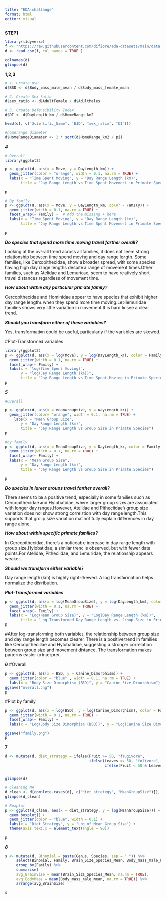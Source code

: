 ```yaml
---
title: "EDA-challange"
format: html
editor: visual
---
```


**STEP1**

```r
library(tidyverse)
f <- "https://raw.githubusercontent.com/difiore/ada-datasets/main/data-wrangling.csv"
d <- read_csv(f, col_names = TRUE )

colnames(d)
glimpse(d)
```

**1,2,3**

```r
# 1. Create BSD 
d$BSD <- d$Body_mass_male_mean / d$Body_mass_female_mean

# 2. Create Sex Ratio 
d$sex_ratio <- d$AdultFemale / d$AdultMales

# 3. Create Defensibility Index 
d$DI <- d$DayLength_km / d$HomeRange_km2

head(d[, c("Scientific_Name", "BSD", "sex_ratio", "DI")])

#homerange diameter
d$HomeRangeDiameter <- 2 * sqrt(d$HomeRange_km2 / pi)
```

***4***

```r
# Overall
library(ggplot2)

p <- ggplot(d, aes(x = Move, y = DayLength_km)) + 
  geom_jitter(color = "orange", width = 0.1, na.rm = TRUE) +  
  labs(x = "Time Spent Moving", y = "Day Range Length (km)", 
       title = "Day Range Length vs Time Spent Movement in Primate Species")  

p  

# By family
p <- ggplot(d, aes(x = Move, y = DayLength_km, color = Family)) + 
  geom_jitter(width = 0.1, na.rm = TRUE) + 
  facet_wrap(~ Family) +  # Add the missing + here
  labs(x = "Time Spent Moving", y = "Day Range Length (km)", 
       title = "Day Range Length vs Time Spent Movement in Primate Species")  

p

```

***Do species that spend more time moving travel farther overall?***

Looking at the overall trend across all families, it does not seem strong relationship between time spend moving and day range length. Some families, like Cercopithecidae, show a broader spread, with some species having high day range lengths despite a range of movement times.Other families, such as Atelidae and Lemuridae, seem to have relatively short travel distances regardless of movement time.

***How about within any particular primate family?***

Cercopithecidae and Hominidae appear to have species that exhibit higher day range lengths when they spend more time moving.Lepilemuridae families shows very little variation in movement.It is hard to see a clear trend.

***Should you transform either of these variables?***

Yes, transformation could be useful, particularly if the variables are skewed.

#Plot-Transformed variables

```r
library(ggplot2)
p <- ggplot(d, aes(x = log(Move), y = log(DayLength_km), color = Family)) +  #to make different color 
  geom_jitter(width = 0.1, na.rm = TRUE) +  
  facet_wrap(~ Family) +
  labs(x = "log(Time Spent Moving)", 
       y = "log(Day Range Length (km))", 
       title = "Day Range Length vs Time Spent Moving in Primate Species")
p
```

***5***

```r
#Overall

p <- ggplot(d, aes(x = MeanGroupSize, y = DayLength_km)) +
  geom_jitter(color= "orange", width = 0.1, na.rm = TRUE) +  
    labs(x = "Mean Group Size", 
       y = "Day Range Length (km)", 
       title = "Day Range Length vs Group Size in Primate Species")
p

#by family
p <- ggplot(d, aes(x = MeanGroupSize, y = DayLength_km, color = Family)) +
  geom_jitter(width = 0.1, na.rm = TRUE) +  
  facet_wrap(~ Family) +
  labs(x = "Mean Group Size", 
       y = "Day Range Length (km)", 
       title = "Day Range Length vs Group Size in Primate Species")

p
```

***Do species in larger groups travel farther overall?***

There seems to be a positive trend, especially in some families such as Cercopithecidae and Hylobatidae, where larger group sizes are associated with longer day ranges.However, Atelidae and Pitheciidae's group size variation does not show strong correlation with day range length.This supports that group size variation mat not fully explain differences in day range alone.

***How about within specific primate families?***

In Cercopithecidae, there's a noticeable increase in day range length with group size.Hylobatidae, a similar trend is observed, but with fewer data points.For Atelidae, Pitheciidae, and Lemuridae, the relationship appears weaker.

***Should we transform either variable?***

Day range length (km) is highly right-skewed. A log transformation helps normalize the distribution.

***Plot-Transformed variables***

```r
p <- ggplot(d, aes(x = log(MeanGroupSize), y = log(DayLength_km), color = Family)) +
  geom_jitter(width = 0.1, na.rm = TRUE) +  
  facet_wrap(~ Family) +
  labs(x = "Log(Mean Group Size)", y = "Log(Day Range Length (km))", 
       title = "Log-Transformed Day Range Length vs. Group Size in Primate Species") 
p
```

#After log-transforming both variables, the relationship between group size and day range length becomes clearer. There is a positive trend in families like Cercopithecidae and Hylobatidae, suggesting a stronger correlation between group size and movement distance. The transformation makes patterns easier to interpret.

***6*** #Overall

```r
p <- ggplot(d, aes(x = BSD, y = Canine_Dimorphism)) +
  geom_jitter(color = "blue" , width = 0.1, na.rm = TRUE) +
  labs(x = "Body Size Dimorphism (BSD)", y = "Canine Size Dimorphism") 
ggsave("overall.png")
p
```

#Plot by family

```r
p <- ggplot(d, aes(x = log(BSD), y = log(Canine_Dimorphism), color = Family)) +
  geom_jitter(width = 0.1, na.rm = TRUE) +  
  facet_wrap(~ Family) +
  labs(x = "Log(Body Size Dimorphism (BSD))", y = "Log(Canine Size Dimorphism)")

ggsave("family.png")
p
```

**7**

```r
d <- mutate(d, diet_strategy = ifelse(Fruit >= 50, "frugivore", 
                                      ifelse(Leaves >= 50, "folivore", 
                                             ifelse(Fruit < 50 & Leaves < 50, "omnivore", NA))))


glimpse(d)

# Cleaning NA
d_clean <- d[complete.cases(d[, c("diet_strategy", "MeanGroupSize")]), ]
glimpse(d_clean)

# Boxplot
p <- ggplot(d_clean, aes(x = diet_strategy, y = log(MeanGroupSize))) +
  geom_boxplot() +
  geom_jitter(color = "blue", width = 0.1) + 
  labs(x = "Diet Strategy", y = "Log of Mean Group Size") +
  theme(axis.text.x = element_text(angle = 90))

p


```

***8***

```r

s <- mutate(d, Binomial = paste(Genus, Species, sep = " ")) %>%
     select(Binomial, Family, Brain_Size_Species_Mean, Body_mass_male_mean) %>%
     group_by(Family) %>%
     summarise(
     avg_BrainSize = mean(Brain_Size_Species_Mean, na.rm = TRUE),
     avg_BodyMass = mean(Body_mass_male_mean, na.rm = TRUE)) %>%
     arrange(avg_BrainSize)

s
```
